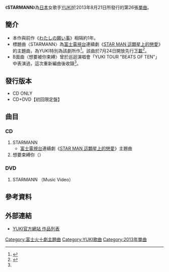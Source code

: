 {{Infobox song
| name       = STARMANN
| type       = [[單曲|單曲]]
| cover      = 
| artist     = [[YUKI_(歌手)|YUKI]]
| album      = 
| A-side     = 
| B-side     = 
| released   = 2013年8月21日
| format     = [[CD|CD]]、[[數位音樂下載|數位音樂下載]]
| recorded   = 
| genre      = [[J-POP|J-POP]]
| length     = 
| label      = [[Epic_Records_Japan|Epic Records Japan]]
| writer     = 
| producer   = 
| certification = 
| chart_position = 
| prev_title = [[わたしの願い事|わたしの願い事]]
| prev_year  = 2012
| next_title = 
| next_year  = 
| misc       = 
}}
《'''STARMANN'''》為[[日本|日本]]女歌手[[YUKI_(歌手)|YUKI]]於2013年8月21日所發行的第26張[[單曲|單曲]]。

==簡介==
*本作與前作《[[わたしの願い事|わたしの願い事]]》相隔約1年。
*標題曲〈STARMANN〉為[[富士電視台|富士電視台]]連續劇《[[STAR_MAN_這顆星上的戀愛|STAR MAN 這顆星上的戀愛]]》的主題曲，為YUKI特別為該劇所作<ref name="主題曲">{{cite web |url=http://natalie.mu/music/news/94618 |title=YUKI、広末主演ドラマ「スターマン」主題歌をシングル化 |accessdate=2013-07-27 |work= |publisher=natalie |date=2013-07-09 |archive-date=2013-07-14 |archive-url=https://web.archive.org/web/20130714055822/http://natalie.mu/music/news/94618 |dead-url=no }}</ref>。該曲於7月24日開放先行[[數位音樂下載|下載]]<ref name="先行">{{cite web |url=http://natalie.mu/music/news/95273 |title=YUKI、広末主演ドラマの主題歌「STARMANN」を先行配信 |accessdate=2013-07-27 |work= |publisher=natalie |date=2013-07-18 |archive-date=2016-03-04 |archive-url=https://web.archive.org/web/20160304122258/http://natalie.mu/music/news/95273 |dead-url=no }}</ref>。
*B面曲〈想要被你束縛〉曾於巡迴演唱會「YUKI TOUR "BEATS OF TEN"」中表演過，這次重新編曲後收錄<ref name="先行"></ref>。

==發行版本==
*CD ONLY
*CD+DVD【初回限定盤】

==曲目==
===CD===
#STARMANN		
#*[[富士電視台|富士電視台]]連續劇《[[STAR_MAN_這顆星上的戀愛|STAR MAN 這顆星上的戀愛]]》主題曲			
#想要束縛你（{{lang|ja|君を束縛したいのです}}）

===DVD===
#STARMANN （Music Video）

==參考資料==
<references/>

==外部連結==
*[http://www.sonymusic.co.jp/Music/Info/YUKI/disco/index.html YUKI官方網站 作品列表]{{Wayback|url=http://www.sonymusic.co.jp/Music/Info/YUKI/disco/index.html |date=20131026221233 }}
{{YUKI}}
{{富士火十劇主題曲2010年代前半部}}
[[Category:富士火十劇主題曲|Category:富士火十劇主題曲]]
[[Category:YUKI歌曲|Category:YUKI歌曲]]
[[Category:2013年單曲|Category:2013年單曲]]